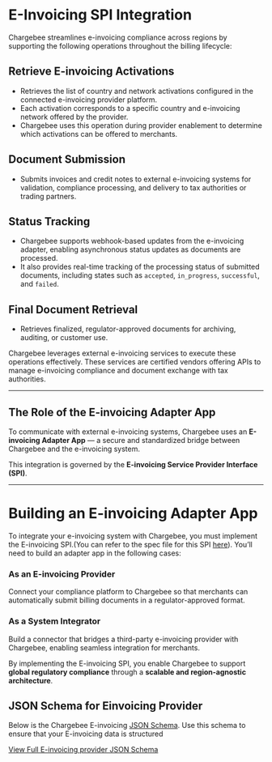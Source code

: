 # E-Invoicing SPI Integration

Chargebee streamlines e-invoicing compliance across regions by supporting the following operations throughout the billing lifecycle:

## Retrieve E-invoicing Activations

- Retrieves the list of country and network activations configured in the connected e-invoicing provider platform.
- Each activation corresponds to a specific country and e-invoicing network offered by the provider.
- Chargebee uses this operation during provider enablement to determine which activations can be offered to merchants.

## Document Submission

- Submits invoices and credit notes to external e-invoicing systems for validation, compliance processing, and delivery to tax authorities or trading partners.

## Status Tracking

- Chargebee supports webhook-based updates from the e-invoicing adapter, enabling asynchronous status updates as documents are processed.
- It also provides real-time tracking of the processing status of submitted documents, including states such as `accepted`, `in_progress`, `successful`, and `failed`.

## Final Document Retrieval

- Retrieves finalized, regulator-approved documents for archiving, auditing, or customer use.

Chargebee leverages external e-invoicing services to execute these operations effectively. These services are certified vendors offering APIs to manage e-invoicing compliance and document exchange with tax authorities.

---

## The Role of the E-invoicing Adapter App

To communicate with external e-invoicing systems, Chargebee uses an **E-invoicing Adapter App** — a secure and standardized bridge between Chargebee and the e-invoicing system.

This integration is governed by the **E-invoicing Service Provider Interface (SPI)**.

---

# Building an E-invoicing Adapter App

To integrate your e-invoicing system with Chargebee, you must implement the E-invoicing SPI.(You can refer to the spec file for this SPI [here](https://github.com/chargebee/cb-partner-spi/blob/main/spec/spi/openapi_einvoicing.yml)). You’ll need to build an adapter app in the following cases:

### As an E-invoicing Provider

Connect your compliance platform to Chargebee so that merchants can automatically submit billing documents in a regulator-approved format.

### As a System Integrator

Build a connector that bridges a third-party e-invoicing provider with Chargebee, enabling seamless integration for merchants.


By implementing the E-invoicing SPI, you enable Chargebee to support **global regulatory compliance** through a **scalable and region-agnostic architecture**.

## JSON Schema for Einvoicing Provider

Below is the Chargebee E-invoicing [JSON Schema](https://json-schema.org/docs). Use this schema to ensure that your E-invoicing data is structured

[View Full E-invoicing provider JSON Schema](https://github.com/chargebee/cb-partner-spi/blob/einvoicing_spi/spec/capabilities/einvoicing-provider.schema.json)